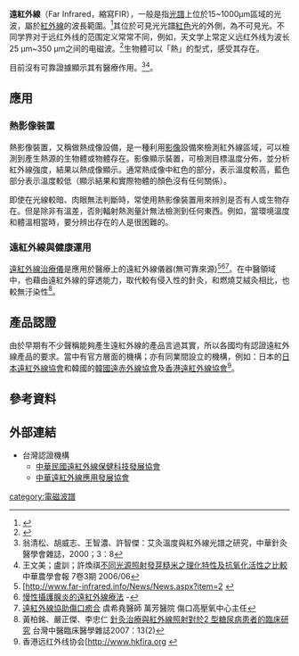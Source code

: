 {{多個問題|
{{Refimprove|time=2014-06-08T19:31:29+00:00}}
{{Disputed}}
{{Advert|time=2015-05-18T10:52:14+00:00}}
}}
'''遠紅外線'''（Far Infrared，縮寫FIR），一般是指[[光譜|光譜]]上位於15~1000µm區域的光波，屬於[[紅外線|紅外線]]的波長範圍。<ref name="Byrnes">{{Cite book|last=Byrnes |first=James |title=Unexploded Ordnance Detection and Mitigation |url=https://archive.org/details/unexplodedordnan00abry |publisher=Springer |year=2009 |pages=[https://archive.org/details/unexplodedordnan00abry/page/n21 21]–22 |isbn=978-1-4020-9252-7}}</ref>其位於可見光光譜[[紅色|紅色]]光的外側，為不可見光。不同学界对于远红外线的范围定义常常不同，例如，天文学上常定义远红外线为波长25 µm~350 µm之间的电磁波。<ref name="caltech">{{cite web|url=http://www.ipac.caltech.edu/outreach/Edu/Regions/irregions.html|title=Near, Mid and Far-Infrared|accessdate=2013-01-28|publisher=Caltech Infrared Processing and Analysis Center|deadurl=yes|archiveurl=https://archive.is/20120529/http://www.ipac.caltech.edu/Outreach/Edu/Regions/irregions.html|archivedate=2012-05-29}}</ref>生物體可以「熱」的型式，感受其存在。

目前沒有可靠證據顯示其有醫療作用。<ref>翁清松、胡威志、王智濃、許智傑：艾灸溫度與紅外線光譜之研究，中華針灸醫學會雜誌，2000；3：8</ref><ref>王文美；盧訓；許煥祺[http://agbio.coa.gov.tw/information_detail.aspx?dno=28735&ito=46 不同光源照射發芽糙米之理化特性及抗氧化活性之比較] {{Wayback|url=http://agbio.coa.gov.tw/information_detail.aspx?dno=28735&ito=46 |date=20140714150242 }} 中華農學會報 7卷3期 2006/06</ref>。

==應用==
===熱影像裝置===
熱影像裝置，又稱做熱成像設備，是一種利用[[影像|影像]]設備來檢測紅外線區域，可以檢測到產生熱源的生物體或物體存在。影像顯示裝置，可檢測目標溫度分佈，並分析紅外線強度，結果以熱成像顯示。通常熱成像中紅色的部分，表示溫度較高，藍色部分表示溫度較低（顯示結果和實際物體的顏色沒有任何關係）。

即使在光線較暗、肉眼無法判斷時，常使用熱影像裝置用來辨別是否有人或生物存在。但是除非有溫差，否則輻射熱測量計無法檢測到任何東西。例如，當環境溫度和體溫相當時，要分辨出存在的人是很困難的。

===遠紅外線與健康運用===
{{Medical}}
[[遠紅外線治療儀|遠紅外線治療儀]]是應用於醫療上的遠紅外線儀器(無可靠來源)<ref>[http://www.far-infrared.info/News/News.aspx?item=2 {{Wayback|url=http://www.far-infrared.info/News/News.aspx?item=2 |date=20210324095829 }}</ref>{{Third-party-inline}}<ref>[http://www.tahsda.org.tw/MedicalTechnology/urology_ultraredrays.php 慢性攝護腺炎的遠紅外線療法] {{webarchive|url=https://web.archive.org/web/20090207130021/http://tahsda.org.tw/MedicalTechnology/urology_ultraredrays.php |date=2009-02-07 }}-</ref><ref>[http://www.dmfoot.info/02_2_Paragraph_04.htm 遠紅外線協助傷口癒合] {{Wayback|url=http://www.dmfoot.info/02_2_Paragraph_04.htm |date=20210324095836 }} 虞希堯醫師   萬芳醫院 傷口高壓氧中心主任</ref>{{Third-party-inline}}。在中醫領域中，也藉由遠紅外線的穿透能力，取代較有侵入性的針灸，和燃燒艾絨灸相比，也較無汙染性<ref>黃柏銘、嚴正傑、李忠仁 [http://www.tccma.org.tw/modules/teacher/images/uploads/tea5/pdf_P.128-133.pdf 針灸治療與紅外線照射對於2 型糖尿病患者的臨床研究] {{Wayback|url=http://www.tccma.org.tw/modules/teacher/images/uploads/tea5/pdf_P.128-133.pdf |date=20200518064843 }} 台灣中醫臨床醫學雜誌2007：13(2)</ref>。

== 產品認證 ==
由於早期有不少聲稱能夠產生遠紅外線的產品言過其實，所以各國均有認證遠紅外線產品的要求。當中有官方層面的機構；亦有同業間設立的機構，例如：日本的[[日本遠紅外線協會|日本遠紅外線協會]]和韓國的[[韓國遠赤外線協會|韓國遠赤外線協會]]及[[香港遠紅外線協會|香港遠紅外線協會]]<ref>香港远红外线协会[http://www.hkfira.org {{Wayback|url=http://www.hkfira.org/ |date=20210324095849 }}</ref>。

==參考資料==
{{reflist}}

== 外部連結 ==
* 台灣認證機構
**[https://web.archive.org/web/20090125054413/http://www.fhat.org.tw/ 中華民國遠紅外線保健科技發展協會]
**[https://web.archive.org/web/20090221212608/http://www.firhealth.org.tw/ 中華遠紅外線應用發展協會] 

[[category:電磁波譜|category:電磁波譜]]